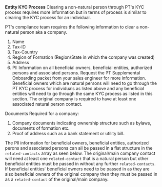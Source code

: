 **Entity KYC Process**
Clearing a non-natural person through PT's KYC process requires more information but in terms of process is similar to clearing the KYC process for an individual.

PT's compliance team requires the following information to clear a non-natural person aka a company.

1.  Name
2.  Tax-ID
3.  Tax-Country
4.  Region of Formation (Region/State in which the company was created)
5.  Address
6.  PII Information on all beneficial owners, beneficial entities, authorized persons and associated persons. Request the PT Supplemental Onboarding packet from your sales engineer for more information. Beneficial owners which are natural persons will need to go through the PT KYC process for individuals as listed above and any beneficial entities will need to go through the same KYC process as listed in this section. The original company is required to have at least one associated natural person contact.

Documents Required for a company:

1.  Company documents indicating ownership structure such as bylaws, documents of formation etc.
2.  Proof of address such as a bank statement or utility bill.

The PII information for beneficial owners, beneficial entities, authorized perons and associated persons can all be passed in a flat structure in the `related-contacts` array as seen below. The original/main company contact will need at least one `related-contact` that is a natural person but other beneficial entities must be passed in without any further `related-contacts`. If beneficial entities' beneficial owners need to be passed in as they are also beneficial owners of the original company then they must be passed in as a `related-contact` of the original/main company.